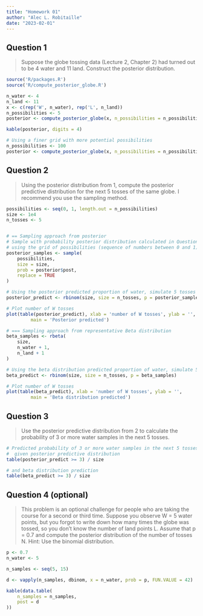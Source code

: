 ```yaml
---
title: "Homework 01"
author: "Alec L. Robitaille"
date: "2023-02-01"
---
```



## Question 1
> Suppose the globe tossing data (Lecture 2, Chapter 2) had turned out to be 4
water and 11 land. Construct the posterior distribution.


```r
source('R/packages.R')
source('R/compute_posterior_globe.R')
```


```r
n_water <- 4
n_land <- 11
x <- c(rep('W', n_water), rep('L', n_land))
n_possibilities <- 5
posterior <- compute_posterior_globe(x, n_possibilities = n_possibilities)

kable(posterior, digits = 4)

# Using a finer grid with more potential possibilities
n_possibilities <- 100
posterior <- compute_posterior_globe(x, n_possibilities = n_possibilities)
```



## Question 2
> Using the posterior distribution from 1, compute the posterior predictive
distribution for the next 5 tosses of the same globe. I recommend you use the
sampling method.


```r
possibilities <- seq(0, 1, length.out = n_possibilities)
size <- 1e4
n_tosses <- 5


# == Sampling approach from posterior
# Sample with probability posterior distribution calculated in Question 1
# using the grid of possibilities (sequence of numbers between 0 and 1)
posterior_samples <- sample(
	possibilities,
	size = size,
	prob = posterior$post,
	replace = TRUE
)

# Using the posterior predicted proportion of water, simulate 5 tosses for each
posterior_predict <- rbinom(size, size = n_tosses, p = posterior_samples)

# Plot number of W tosses 
plot(table(posterior_predict), xlab = 'number of W tosses', ylab = '', 
		 main = 'Posterior predicted')

# === Sampling approach from representative Beta distribution
beta_samples <- rbeta(
	size,
	n_water + 1,
	n_land + 1
)

# Using the beta distribution predicted proportion of water, simulate 5 tosses for each
beta_predict <- rbinom(size, size = n_tosses, p = beta_samples)

# Plot number of W tosses 
plot(table(beta_predict), xlab = 'number of W tosses', ylab = '', 
		 main = 'Beta distribution predicted')
```


## Question 3
> Use the posterior predictive distribution from 2 to calculate the probability
of 3 or more water samples in the next 5 tosses.

```r
# Predicted probability of 3 or more water samples in the next 5 tosses
#  given posterior predictive distribution
table(posterior_predict >= 3) / size

# and beta distribution prediction
table(beta_predict >= 3) / size

```


## Question 4 (optional)
> This problem is an optional challenge for people who are taking the course for
a second or third time. Suppose you observe W = 5 water points, but you forgot
to write down how many times the globe was tossed, so you don’t know the number
of land points L. Assume that p = 0.7 and compute the posterior distribution of
the number of tosses N. Hint: Use the binomial distribution.

```r
p <- 0.7
n_water <- 5

n_samples <- seq(5, 15)

d <- vapply(n_samples, dbinom, x = n_water, prob = p, FUN.VALUE = 42)

kable(data.table(
	n_samples = n_samples,
	post = d
))
```
